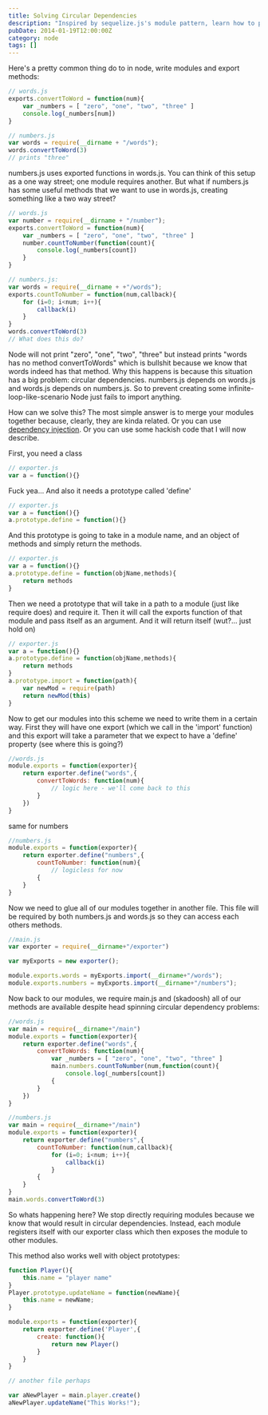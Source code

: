 ```yaml
---
title: Solving Circular Dependencies
description: "Inspired by sequelize.js's module pattern, learn how to prevent circular dependencies but still have access to a modules exports."
pubDate: 2014-01-19T12:00:00Z
category: node
tags: []
---
```


Here's a pretty common thing do to in node, write modules and export methods:

```javascript 
// words.js
exports.convertToWord = function(num){
    var _numbers = [ "zero", "one", "two", "three" ]
    console.log(_numbers[num])
}

// numbers.js
var words = require(__dirname + "/words");
words.convertToWord(3)
// prints "three"
```

numbers.js uses exported functions in words.js. You can think of this setup as a one way street; one module requires another. But what if numbers.js has some useful methods that we want to use in words.js, creating something like a two way street?


```javascript 
// words.js
var number = require(__dirname + "/number");
exports.convertToWord = function(num){
    var _numbers = [ "zero", "one", "two", "three" ]
    number.countToNumber(function(count){
        console.log(_numbers[count])
    }
}

// numbers.js:
var words = require(__dirname + +"/words");
exports.countToNumber = function(num,callback){
    for (i=0; i<num; i++){
        callback(i)
    }
}
words.convertToWord(3)
// What does this do?
```

Node will not print "zero", "one", "two", "three" but instead prints "words has no method convertToWords" which is bullshit because we know that words indeed has that method. Why this happens is because this situation has a big problem: circular dependencies. numbers.js depends on words.js and words.js depends on numbers.js. So to prevent creating some infinite-loop-like-scenario Node just fails to import anything.

How can we solve this? The most simple answer is to merge your modules together because, clearly, they are kinda related. Or you can use [dependency injection](http://selfcontained.us/2012/05/08/node-js-circular-dependencies/). Or you can use some hackish code that I will now describe.

First, you need a class

```javascript 
// exporter.js
var a = function(){}
```

Fuck yea... And also it needs a prototype called 'define'

```javascript 
// exporter.js
var a = function(){}
a.prototype.define = function(){}
```

And this prototype is going to take in a module name, and an object of methods and simply return the methods.

```javascript 
// exporter.js
var a = function(){}
a.prototype.define = function(objName,methods){
    return methods
}
```

Then we need a prototype that will take in a path to a module (just like require does) and require it. Then it will call the exports function of that module and pass itself as an argument. And it will return itself (wut?... just hold on)

```javascript 
// exporter.js
var a = function(){}
a.prototype.define = function(objName,methods){
    return methods
}
a.prototype.import = function(path){
    var newMod = require(path)
    return newMod(this)
}
```

Now to get our modules into this scheme we need to write them in a certain way. First they will have one export (which we call in the 'import' function) and this export will take a parameter that we expect to have a 'define' property (see where this is going?)

```javascript 
//words.js
module.exports = function(exporter){
    return exporter.define("words",{
        convertToWords: function(num){
            // logic here - we'll come back to this
        }
    })
}
```

same for numbers

```javascript 
//numbers.js
module.exports = function(exporter){
    return exporter.define("numbers",{
        countToNumber: function(num){
            // logicless for now
        {
    }
}
```

Now we need to glue all of our modules together in another file. This file will be required by both numbers.js and words.js so they can access each others methods.

```javascript 
//main.js
var exporter = require(__dirname+"/exporter")

var myExports = new exporter();

module.exports.words = myExports.import(__dirname+"/words");
module.exports.numbers = myExports.import(__dirname+"/numbers");
```

Now back to our modules, we require main.js and (skadoosh) all of our methods are available despite head spinning circular dependency problems:

```javascript 
//words.js
var main = require(__dirname+"/main")
module.exports = function(exporter){
    return exporter.define("words",{
        convertToWords: function(num){
            var _numbers = [ "zero", "one", "two", "three" ]
            main.numbers.countToNumber(num,function(count){
                console.log(_numbers[count])
            {
        }
    })
}
```

```javascript 
//numbers.js
var main = require(__dirname+"/main")
module.exports = function(exporter){
    return exporter.define("numbers",{
        countToNumber: function(num,callback){
            for (i=0; i<num; i++){
                callback(i)
            }
        {
    }
}
main.words.convertToWord(3)
```

So whats happening here? We stop directly requiring modules because we know that would result in circular dependencies. Instead, each module registers itself with our exporter class which then exposes the module to other modules.

This method also works well with object prototypes:

```javascript
function Player(){
    this.name = "player name"
}
Player.prototype.updateName = function(newName){
    this.name = newName;
}

module.exports = function(exporter){
    return exporter.define('Player',{
        create: function(){
            return new Player()
        }
    }
}

// another file perhaps

var aNewPlayer = main.player.create()
aNewPlayer.updateName("This Works!");
```
